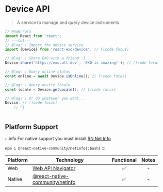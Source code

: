 
# Device API

> A service to manage and query device instruments

```ts twoslash
// @noErrors
import React from 'react';
// ---cut---
// @log: ↓ Import the device service
import {Device} from 'react-exo/device'; // [!code focus]

// @log: ↓ Share EXO with a friend :]
Device.share('https://exo.ult.dev', 'EXO is amazing!'); // [!code focus]

// @log: ↓ Query online status
const online = await Device.isOnline(); // [!code focus]

// @log: ↓ Query device locale
const locale = Device.getLocale(); // [!code focus]

// @log: ↓ Or do whatever you want...
Device. // [!code focus]
    // ^|



```

## Platform Support

:::info
For native support you must install [RN Net Info](https://github.com/react-native-netinfo/react-native-netinfo)

`npm i @react-native-community/netinfo{:bash}`
:::


| Platform | Technology | Functional | Notes |
| -------- | ---------- | :--------: | :---: |
| Web | [Web API Navigator](https://developer.mozilla.org/en-US/docs/Web/API/Navigator) | ✅ | - |
| Native | [@react-native-community/netinfo](https://github.com/react-native-netinfo/react-native-netinfo) | ✅ | - |
